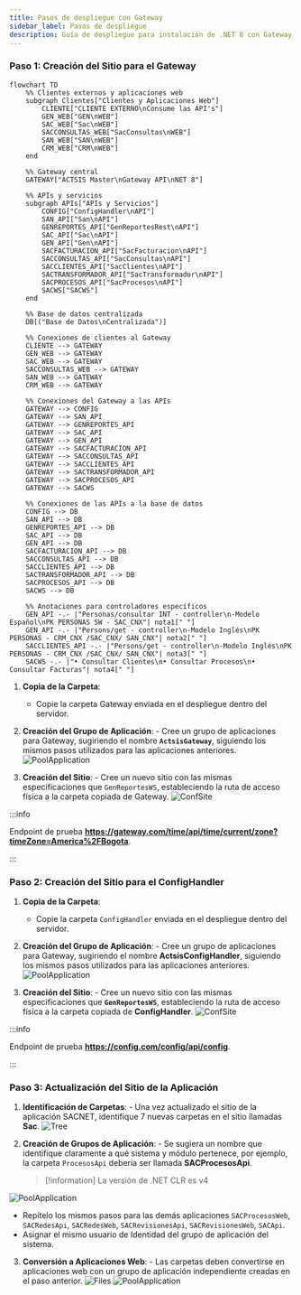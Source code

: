 ```yaml
---
title: Pasos de despliegue con Gateway
sidebar_label: Pasos de despliegue
description: Guía de despliegue para instalación de .NET 8 con Gateway
---
```


### Paso 1: Creación del Sitio para el Gateway

```mermaid
flowchart TD
    %% Clientes externos y aplicaciones web
    subgraph Clientes["Clientes y Aplicaciones Web"]
        CLIENTE["CLIENTE EXTERNO\nConsume las API's"]
        GEN_WEB["GEN\nWEB"]
        SAC_WEB["Sac\nWEB"]
        SACCONSULTAS_WEB["SacConsultas\nWEB"]
        SAN_WEB["SAN\nWEB"]
        CRM_WEB["CRM\nWEB"]
    end

    %% Gateway central
    GATEWAY["ACTSIS Master\nGateway API\nNET 8"]

    %% APIs y servicios
    subgraph APIs["APIs y Servicios"]
        CONFIG["ConfigHandler\nAPI"]
        SAN_API["San\nAPI"]
        GENREPORTES_API["GenReportesRest\nAPI"]
        SAC_API["Sac\nAPI"]
        GEN_API["Gen\nAPI"]
        SACFACTURACION_API["SacFacturacion\nAPI"]
        SACCONSULTAS_API["SacConsultas\nAPI"]
        SACCLIENTES_API["SacClientes\nAPI"]
        SACTRANSFORMADOR_API["SacTransformador\nAPI"]
        SACPROCESOS_API["SacProcesos\nAPI"]
        SACWS["SACWS"]
    end

    %% Base de datos centralizada
    DB[("Base de Datos\nCentralizada")]

    %% Conexiones de clientes al Gateway
    CLIENTE --> GATEWAY
    GEN_WEB --> GATEWAY
    SAC_WEB --> GATEWAY
    SACCONSULTAS_WEB --> GATEWAY
    SAN_WEB --> GATEWAY
    CRM_WEB --> GATEWAY

    %% Conexiones del Gateway a las APIs
    GATEWAY --> CONFIG
    GATEWAY --> SAN_API
    GATEWAY --> GENREPORTES_API
    GATEWAY --> SAC_API
    GATEWAY --> GEN_API
    GATEWAY --> SACFACTURACION_API
    GATEWAY --> SACCONSULTAS_API
    GATEWAY --> SACCLIENTES_API
    GATEWAY --> SACTRANSFORMADOR_API
    GATEWAY --> SACPROCESOS_API
    GATEWAY --> SACWS

    %% Conexiones de las APIs a la base de datos
    CONFIG --> DB
    SAN_API --> DB
    GENREPORTES_API --> DB
    SAC_API --> DB
    GEN_API --> DB
    SACFACTURACION_API --> DB
    SACCONSULTAS_API --> DB
    SACCLIENTES_API --> DB
    SACTRANSFORMADOR_API --> DB
    SACPROCESOS_API --> DB
    SACWS --> DB

    %% Anotaciones para controladores específicos
    GEN_API -.- |"Personas/consultar INT - controller\n-Modelo Español\nPK PERSONAS SW - SAC_CNX"| nota1[" "]
    GEN_API -.- |"Persons/get - controller\n-Modelo Inglés\nPK PERSONAS - CRM_CNX /SAC_CNX/ SAN_CNX"| nota2[" "]
    SACCLIENTES_API -.- |"Persons/get - controller\n-Modelo Inglés\nPK PERSONAS - CRM_CNX /SAC_CNX/ SAN_CNX"| nota3[" "]
    SACWS -.- |"• Consultar Clientes\n• Consultar Procesos\n• Consultar Facturas"| nota4[" "]
```

1. **Copia de la Carpeta**:
   - Copie la carpeta Gateway enviada en el despliegue dentro del servidor.
2. **Creación del Grupo de Aplicación**: - Cree un grupo de aplicaciones para Gateway, sugiriendo el nombre **`ActsisGateway`**, siguiendo los mismos pasos utilizados para las aplicaciones anteriores.
   ![PoolApplication](/img/docs/it/.net8/20241203074227.webp)

3. **Creación del Sitio**: - Cree un nuevo sitio con las mismas especificaciones que `GenReportesWS`, estableciendo la ruta de acceso física a la carpeta copiada de Gateway.
   ![ConfSite](/img/docs/it/.net8/20241203083855.webp)

:::info

Endpoint de prueba **https://gateway.com/time/api/time/current/zone?timeZone=America%2FBogota**.

:::

### Paso 2: Creación del Sitio para el **ConfigHandler**

1. **Copia de la Carpeta**:
   - Copie la carpeta `ConfigHandler` enviada en el despliegue dentro del servidor.
2. **Creación del Grupo de Aplicación**: - Cree un grupo de aplicaciones para Gateway, sugiriendo el nombre **ActsisConfigHandler**, siguiendo los mismos pasos utilizados para las aplicaciones anteriores.
   ![PoolApplication](/img/docs/it/.net8/20241203084304.webp)

3. **Creación del Sitio**: - Cree un nuevo sitio con las mismas especificaciones que **`GenReportesWS`**, estableciendo la ruta de acceso física a la carpeta copiada de **ConfigHandler**.
   ![ConfSite](/img/docs/it/.net8/20241203084404.webp)

:::info

Endpoint de prueba **https://config.com/config/api/config**.

:::

### Paso 3: Actualización del Sitio de la Aplicación

1. **Identificación de Carpetas**: - Una vez actualizado el sitio de la aplicación SACNET, identifique 7 nuevas carpetas en el sitio llamadas **Sac**.
   ![Tree](/img/docs/it/.net8/20241203085023.webp)

2. **Creación de Grupos de Aplicación**: - Se sugiera un nombre que identifique claramente a qué sistema y módulo pertenece, por ejemplo, la carpeta `ProcesosApi` debería ser llamada **SACProcesosApi**.
   > [!information]
   > La versión de .NET CLR es v4

![PoolApplication](/img/docs/it/.net8/20241203085310.webp)

- Repítelo los mismos pasos para las demás aplicaciones `SACProcesosWeb`, `SACRedesApi`, `SACRedesWeb`, `SACRevisionesApi`, `SACRevisionesWeb`, `SACApi`.
- Asignar el mismo usuario de Identidad del grupo de aplicación del sistema.

3. **Conversión a Aplicaciones Web**: - Las carpetas deben convertirse en aplicaciones web con un grupo de aplicación independiente creadas en el paso anterior.
   ![Files](/img/docs/it/.net8/20241203085655.webp)
   ![PoolApplication](/img/docs/it/.net8/20241203085659.webp)

